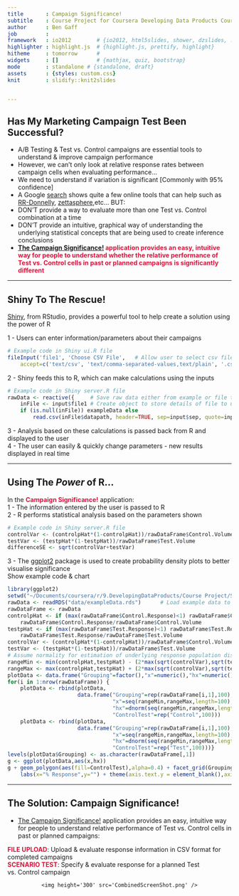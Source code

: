 ```yaml
---
title       : Campaign Significance!
subtitle    : Course Project for Coursera Developing Data Products Course - May 2015
author      : Ben Gaff
job         : 
framework   : io2012        # {io2012, html5slides, shower, dzslides, ...}
highlighter : highlight.js  # {highlight.js, prettify, highlight}
hitheme     : tomorrow      # 
widgets     : []            # {mathjax, quiz, bootstrap}
mode        : standalone # {standalone, draft}
assets      : {styles: custom.css}
knit        : slidify::knit2slides


---
```


## Has My Marketing Campaign Test Been Successful?

- A/B Testing & Test vs. Control campaigns are essential tools to understand & improve campaign performance  
- However, we can't only look at relative response rates between campaign cells when evaluating performance...  
 - We need to understand if variation is significant [Commonly with 95% confidence]
- A Google [search](https://www.google.com.hk/search?q=marketing+campaign+significance+test&oq=marketing+campaign+significance) shows quite a few online tools that can help such as [RR-Donnelly](http://www.rrdonnelley.com/RMS/ServicesResources/TestResults.asp), [zettasphere](http://www.zettasphere.com/abcalculator/),etc... BUT:
 - DON'T provide a way to evaluate more than one Test vs. Control combination at a time  
 - DON'T provide an intuitive, graphical way of understanding the underlying statistical concepts that are being used to create inference conclusions  
- <span style="color:#DC143C; font-weight: bold"> [The Campaign Significance!](http://bengaff.shinyapps.io/TryFINAL/) application provides an easy, intuitive way for people to understand whether the relative performance of Test vs. Control cells in past or planned campaigns is significantly different </span>

--- 

## Shiny To The Rescue!

[Shiny](http://shiny.rstudio.com/), from RStudio, provides a powerful tool to help create a solution using the power of R  

1 - Users can enter information/parameters about their campaigns  
```r
# Example code in Shiny ui.R file
fileInput('file1', 'Choose CSV File',   # Allow user to select csv file to upload
    accept=c('text/csv', 'text/comma-separated-values,text/plain', '.csv'))
```
2 - Shiny feeds this to R, which can make calculations using the inputs  
```r
# Example code in Shiny server.R file
rawData <- reactive({     # Save raw data either from example or file to upload
    inFile <- input$file1 # Create object to store details of file to upload
    if (is.null(inFile)) exampleData else
        read.csv(inFile$datapath, header=TRUE, sep=input$sep, quote=input$quote)})
```
3 - Analysis based on these calculations is passed back from R and displayed to the user  
4 - The user can easily & quickly change parameters - new results displayed in real time


---

## Using The _Power_ of R...

In the <span style="color:#DC143C; font-weight: bold">Campaign Significance!</span> application:  
1 - The information entered by the user is passed to R  
2 - R performs statistical analysis based on the parameters shown  
```r
# Example code in Shiny server.R file
controlVar <- (controlpHat*(1-controlpHat))/rawDataFrame$Control.Volume
testVar <- (testpHat*(1-testpHat))/rawDataFrame$Test.Volume
differenceSE <- sqrt(controlVar+testVar)
```
3 - The [ggplot2](ggplot2.org) package is used to create probability density plots to better visualise significance  
Show example code & chart
```r
library(ggplot2)
setwd("~/Documents/coursera/r/9.DevelopingDataProducts/Course Project/ShinyApps/CampaignSignificance")
rawData <- readRDS("data/exampleData.rds")      # Load example data to use if no data uploaded yet
rawDataFrame <- rawData
controlpHat <- if (max(rawDataFrame$Control.Response)<1) rawDataFrame$Control.Response else 
    rawDataFrame$Control.Response/rawDataFrame$Control.Volume
testpHat <- if (max(rawDataFrame$Test.Response)<1) rawDataFrame$Test.Response else
    rawDataFrame$Test.Response/rawDataFrame$Test.Volume
controlVar <- (controlpHat*(1-controlpHat))/rawDataFrame$Control.Volume
testVar <- (testpHat*(1-testpHat))/rawDataFrame$Test.Volume
# Assume normality for estimation of underlying response population distributions
rangeMin <- min(controlpHat,testpHat) - (2*max(sqrt(controlVar),sqrt(testVar)))
rangeMax <- max(controlpHat,testpHat) + (2*max(sqrt(controlVar),sqrt(testVar)))
plotData <- data.frame("Grouping"=factor(),"x"=numeric(),"hx"=numeric(),"ControlTest"=numeric())
for(i in 1:nrow(rawDataFrame)) {
    plotData <- rbind(plotData,
                      data.frame("Grouping"=rep(rawDataFrame[i,1],100),
                                 "x"=seq(rangeMin,rangeMax,length=100),
                                 "hx"=dnorm(seq(rangeMin,rangeMax,length=100),controlpHat[i],sqrt(controlVar[i])),
                                 "ControlTest"=rep("Control",100)))
    plotData <- rbind(plotData,
                      data.frame("Grouping"=rep(rawDataFrame[i,1],100),
                                 "x"=seq(rangeMin,rangeMax,length=100),
                                 "hx"=dnorm(seq(rangeMin,rangeMax,length=100),testpHat[i],sqrt(testVar[i])),
                                 "ControlTest"=rep("Test",100)))}
levels(plotData$Grouping) <- as.character(rawDataFrame[,1])
g <- ggplot(plotData,aes(x,hx))
g + geom_polygon(aes(fill=ControlTest),alpha=0.4) + facet_grid(Grouping~.) + 
    labs(x="% Response",y="") + theme(axis.text.y = element_blank(),axis.line.y=element_blank())
```



---

## The Solution: Campaign Significance!

- [The Campaign Significance!](http://bengaff.shinyapps.io/TryFINAL/) application provides an easy, intuitive way for people to understand relative performance of Test vs. Control cells in past or planned campaigns:  

<span style="color:#DC143C; font-weight: bold">FILE UPLOAD</span>: Upload & evaluate response information in CSV format for completed campaigns  
<span style="color:#DC143C; font-weight: bold">SCENARIO TEST</span>: Specify & evaluate response for a planned Test vs. Control campaign  
<div style='text-align: center;'>
    <img height='300' src='CombinedScreenShot.png' />
</div>
